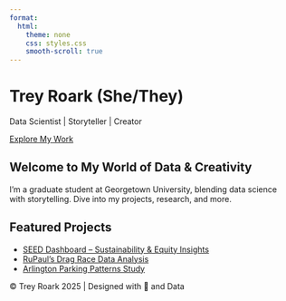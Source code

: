 ```yaml
---
format:
  html:
    theme: none
    css: styles.css
    smooth-scroll: true
---
```



<div class="hero-section">
  <h1>Trey Roark \(She/They\)</h1>
  <p class="tagline">Data Scientist | Storyteller | Creator</p>
  <a href="#projects" class="cta-button">Explore My Work</a>
</div>


<div class="intro-section">
  <h2>Welcome to My World of Data & Creativity</h2>
  <p>I’m a graduate student at Georgetown University, blending data science with storytelling. Dive into my projects, research, and more.</p>
</div>

<div id="projects" class="projects-preview">
  <h2>Featured Projects</h2>
  <ul>
    <li><a href="#">SEED Dashboard – Sustainability & Equity Insights</a></li>
    <li><a href="#">RuPaul’s Drag Race Data Analysis</a></li>
    <li><a href="#">Arlington Parking Patterns Study</a></li>
  </ul>
</div>

<footer class="site-footer">
  <p>© Trey Roark 2025 | Designed with 💙 and Data</p>
</footer>

